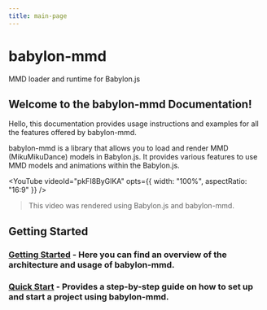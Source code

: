 ```yaml
---
title: main-page
---
```


# babylon-mmd

MMD loader and runtime for Babylon.js

## Welcome to the babylon-mmd Documentation!

Hello, this documentation provides usage instructions and examples for all the features offered by babylon-mmd.

babylon-mmd is a library that allows you to load and render MMD (MikuMikuDance) models in Babylon.js. It provides various features to use MMD models and animations within the Babylon.js.


<YouTube
    videoId="pkFI8ByGlKA"
    opts={{ width: "100%", aspectRatio: "16:9" }} />

> This video was rendered using Babylon.js and babylon-mmd.

## Getting Started

### **[Getting Started](./docs/0-introduction/0-architecture-overview)** - Here you can find an overview of the architecture and usage of babylon-mmd.

### **[Quick Start](./docs/0-quick-start/0-quick-start)** - Provides a step-by-step guide on how to set up and start a project using babylon-mmd.

